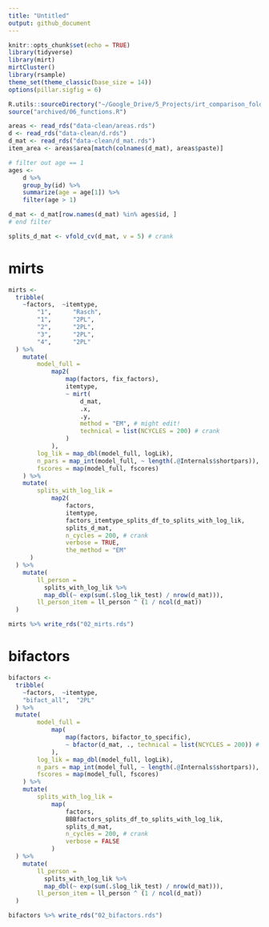 ```yaml
---
title: "Untitled"
output: github_document
---
```


```r
knitr::opts_chunk$set(echo = TRUE)
library(tidyverse)
library(mirt)
mirtCluster()
library(rsample)
theme_set(theme_classic(base_size = 14))
options(pillar.sigfig = 6)

R.utils::sourceDirectory("~/Google_Drive/5_Projects/irt_comparison_folders/irt_comparison3/R")
source("archived/06_functions.R")

areas <- read_rds("data-clean/areas.rds")
d <- read_rds("data-clean/d.rds")
d_mat <- read_rds("data-clean/d_mat.rds")
item_area <- areas$area[match(colnames(d_mat), areas$paste)]

# filter out age == 1
ages <- 
    d %>% 
    group_by(id) %>% 
    summarize(age = age[1]) %>% 
    filter(age > 1)

d_mat <- d_mat[row.names(d_mat) %in% ages$id, ]
# end filter

splits_d_mat <- vfold_cv(d_mat, v = 5) # crank
```

# mirts

```r
mirts <- 
  tribble(
    ~factors,  ~itemtype,
        "1",      "Rasch",
        "1",      "2PL",
        "2",      "2PL",
        "3",      "2PL",
        "4",      "2PL"    
  ) %>% 
    mutate(
        model_full =
            map2(
                map(factors, fix_factors),
                itemtype,
                ~ mirt(
                    d_mat,
                    .x, 
                    .y,
                    method = "EM", # might edit!
                    technical = list(NCYCLES = 200) # crank
                )
            ),
        log_lik = map_dbl(model_full, logLik),
        n_pars = map_int(model_full, ~ length(.@Internals$shortpars)),
        fscores = map(model_full, fscores)
    ) %>% 
    mutate(
        splits_with_log_lik = 
            map2(
                factors, 
                itemtype, 
                factors_itemtype_splits_df_to_splits_with_log_lik, 
                splits_d_mat,
                n_cycles = 200, # crank
                verbose = TRUE,
                the_method = "EM"
      )
  ) %>% 
    mutate(
        ll_person = 
          splits_with_log_lik %>% 
          map_dbl(~ exp(sum(.$log_lik_test) / nrow(d_mat))),
        ll_person_item = ll_person ^ (1 / ncol(d_mat))
  )

mirts %>% write_rds("02_mirts.rds")
```

# bifactors

```r
bifactors <- 
  tribble(
    ~factors,  ~itemtype,
    "bifact_all",  "2PL"
  ) %>% 
  mutate(
        model_full =
            map(
                map(factors, bifactor_to_specific),
                ~ bfactor(d_mat, ., technical = list(NCYCLES = 200)) # crank
            ),
        log_lik = map_dbl(model_full, logLik),
        n_pars = map_int(model_full, ~ length(.@Internals$shortpars)),
        fscores = map(model_full, fscores)
    ) %>% 
    mutate(
        splits_with_log_lik = 
            map(
                factors, 
                BBBfactors_splits_df_to_splits_with_log_lik, 
                splits_d_mat,
                n_cycles = 200, # crank
                verbose = FALSE
            )
  ) %>% 
    mutate(
        ll_person = 
          splits_with_log_lik %>% 
          map_dbl(~ exp(sum(.$log_lik_test) / nrow(d_mat))),
        ll_person_item = ll_person ^ (1 / ncol(d_mat))
  )

bifactors %>% write_rds("02_bifactors.rds")
```
